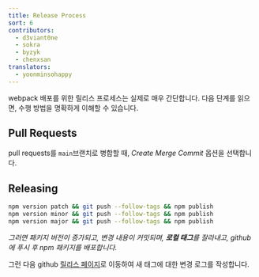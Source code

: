```yaml
---
title: Release Process
sort: 6
contributors:
  - d3viant0ne
  - sokra
  - byzyk
  - chenxsan
translators:
  - yoonminsohappy
---
```


webpack 배포를 위한 릴리스 프로세스는 실제로 매우 간단합니다. 다음 단계를 읽으면, 수행 방법을 명확하게 이해할 수 있습니다.

## Pull Requests

pull requests를 `main`브랜치로 병합할 때, _Create Merge Commit_ 옵션을 선택합니다.

## Releasing

```bash
npm version patch && git push --follow-tags && npm publish
npm version minor && git push --follow-tags && npm publish
npm version major && git push --follow-tags && npm publish
```

_그러면 패키지 버전이 증가되고, 변경 내용이 커밋되며, **로컬 태그**를 잘라내고, github에 푸시 후 npm 패키지를 배포합니다._

그런 다음 github [릴리스 페이지](https://github.com/webpack/webpack/releases)로 이동하여 새 태그에 대한 변경 로그를 작성합니다.
